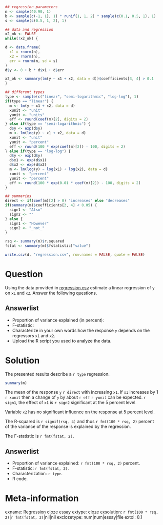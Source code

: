 ```r
## regression parameters
n <- sample(40:90, 1)
b <- sample(c(-1, 1), 1) * runif(1, 1, 2) * sample(c(0.1, 0.5, 1), 1)
s <- sample(c(0.5, 1, 2), 1)

## data and regression
x2_ok <- FALSE
while(!x2_ok) {

d <- data.frame(
  x1 = rnorm(n),
  x2 = rnorm(n),
  err = rnorm(n, sd = s)
)
d$y <- 0 + b * d$x1 + d$err

x2_ok <- summary(lm(y ~ x1 + x2, data = d))$coefficients[3, 4] > 0.1
}

## different types
type <- sample(c("linear", "semi-logarithmic", "log-log"), 1)
if(type == "linear") {
  m <- lm(y ~ x1 + x2, data = d)
  xunit <- "unit" 
  yunit <- "units"
  eff <- round(coef(m)[2], digits = 2)
} else if(type == "semi-logarithmic") {
  d$y <- exp(d$y)
  m <- lm(log(y) ~ x1 + x2, data = d)
  xunit <- "unit" 
  yunit <- "percent"
  eff <- round(100 * exp(coef(m)[2]) - 100, digits = 2)
} else if(type == "log-log") {
  d$y <- exp(d$y)
  d$x1 <- exp(d$x1)
  d$x2 <- exp(d$x2)
  m <- lm(log(y) ~ log(x1) + log(x2), data = d)
  xunit <- "percent" 
  yunit <- "percent"
  eff <- round(100 * exp(0.01 * coef(m)[2]) - 100, digits = 2)
}

## summaries
direct <- if(coef(m)[2] > 0) "increases" else "decreases"
if(summary(m)$coefficients[2, 4] < 0.05) {
  sign1 <- "Also"
  sign2 <- ""
} else {
  sign1 <- "However"
  sign2 <- "_not_"
}

rsq <- summary(m)$r.squared
fstat <- summary(m)$fstatistic["value"]

write.csv(d, "regression.csv", row.names = FALSE, quote = FALSE)
```

Question
========
Using the data provided in [regression.csv](regression.csv) estimate a linear regression of
`y` on `x1` and `x2`. Answer the following questions.

Answerlist
----------
* Proportion of variance explained (in percent):
* F-statistic:
* Characterize in your own words how the response `y` depends on the regressors `x1` and `x2`.
* Upload the R script you used to analyze the data.

Solution
========
The presented results describe a `r type` regression.

```r
summary(m)
```

The mean of the response `y` `r direct` with increasing `x1`.
If `x1` increases by 1 `r xunit` then a change of `y` by about `r eff` `r yunit` can be expected.
`r sign1`, the effect of `x1` is `r sign2` significant at the 5 percent level.

Variable `x2` has no significant influence on the response at 5 percent level.

The R-squared is `r signif(rsq, 4)` and thus `r fmt(100 * rsq, 2)` percent of the
variance of the response is explained by the regression.

The F-statistic is `r fmt(fstat, 2)`.

Answerlist
----------
* Proportion of variance explained: `r fmt(100 * rsq, 2)` percent.
* F-statistic: `r fmt(fstat, 2)`.
* Characterization: `r type`.
* R code.

Meta-information
================
exname: Regression cloze essay
extype: cloze
exsolution: `r fmt(100 * rsq, 2)`|`r fmt(fstat, 2)`|nil|nil
exclozetype: num|num|essay|file
extol: 0.1
